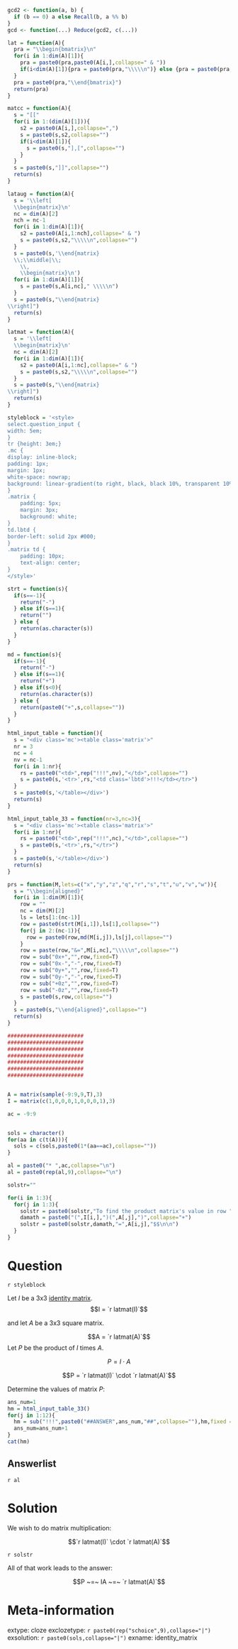 ```r
gcd2 <- function(a, b) {
  if (b == 0) a else Recall(b, a %% b)
}
gcd <- function(...) Reduce(gcd2, c(...))

lat = function(A){
  pra = "\\begin{bmatrix}\n"
  for(i in 1:dim(A)[1]){
    pra = paste0(pra,paste0(A[i,],collapse=" & "))
    if(i<dim(A)[1]){pra = paste0(pra,"\\\\\n")} else {pra = paste0(pra,"\n")}
  }
  pra = paste0(pra,"\\end{bmatrix}")
  return(pra)
}

matcc = function(A){
  s = "[["
  for(i in 1:(dim(A)[1])){
    s2 = paste0(A[i,],collapse=",")
    s = paste0(s,s2,collapse="")
    if(i<dim(A)[1]){
      s = paste0(s,"],[",collapse="")
    }
  }
  s = paste0(s,"]]",collapse="")
  return(s)
}

lataug = function(A){
  s = '\\left[
  \\begin{matrix}\n'
  nc = dim(A)[2]
  nch = nc-1
  for(i in 1:dim(A)[1]){
    s2 = paste0(A[i,1:nch],collapse=" & ")
    s = paste0(s,s2,"\\\\\n",collapse="")
  }
  s = paste0(s,'\\end{matrix}
  \\;\\middle|\\;
    \\,
    \\begin{matrix}\n')
  for(i in 1:dim(A)[1]){
    s = paste0(s,A[i,nc]," \\\\\n")
  }
  s = paste0(s,"\\end{matrix}
\\right]")
  return(s)
}

latmat = function(A){
  s = '\\left[
  \\begin{matrix}\n'
  nc = dim(A)[2]
  for(i in 1:dim(A)[1]){
    s2 = paste0(A[i,1:nc],collapse=" & ")
    s = paste0(s,s2,"\\\\\n",collapse="")
  }
  s = paste0(s,"\\end{matrix}
\\right]")
  return(s)
}

styleblock = '<style>
select.question_input {
width: 5em;
}
tr {height: 3em;}
.mc {
display: inline-block;
padding: 1px;
margin: 1px;
white-space: nowrap;
background: linear-gradient(to right, black, black 10%, transparent 10%,transparent 90%,black 90%,black);
}
.matrix {
    padding: 5px;
    margin: 3px;
    background: white;
}
td.lbtd {
border-left: solid 2px #000;
}
.matrix td {
    padding: 10px;    
    text-align: center;
}
</style>'

strt = function(s){
  if(s==-1){
    return("-")
  } else if(s==1){
    return("")
  } else {
    return(as.character(s))
  }
}

md = function(s){
  if(s==-1){
    return("-")
  } else if(s==1){
    return("+")
  } else if(s<0){
    return(as.character(s))
  } else {
    return(paste0("+",s,collapse=""))
  }
}

html_input_table = function(){
  s = "<div class='mc'><table class='matrix'>"
  nr = 3
  nc = 4
  nv = nc-1
  for(i in 1:nr){
    rs = paste0("<td>",rep("!!!",nv),"</td>",collapse="")
    s = paste0(s,'<tr>',rs,"<td class='lbtd'>!!!</td></tr>")
  }
  s = paste0(s,'</table></div>')
  return(s)
}

html_input_table_33 = function(nr=3,nc=3){
  s = "<div class='mc'><table class='matrix'>"
  for(i in 1:nr){
    rs = paste0("<td>",rep("!!!",nc),"</td>",collapse="")
    s = paste0(s,'<tr>',rs,"</tr>")
  }
  s = paste0(s,'</table></div>')
  return(s)
}

prs = function(M,lets=c("x","y","z","q","r","s","t","u","v","w")){
  s = "\\begin{aligned}"
  for(i in 1:dim(M)[1]){
    row = ""
    nc = dim(M)[2]
    ls = lets[1:(nc-1)]
    row = paste0(strt(M[i,1]),ls[1],collapse="")
    for(j in 2:(nc-1)){
      row = paste0(row,md(M[i,j]),ls[j],collapse="")
    }
    row = paste(row,"&=",M[i,nc],"\\\\\n",collapse="")
    row = sub("0x+","",row,fixed=T)
    row = sub("0x-","-",row,fixed=T)
    row = sub("0y+","",row,fixed=T)
    row = sub("0y-","-",row,fixed=T)
    row = sub("+0z","",row,fixed=T)
    row = sub("-0z","",row,fixed=T)
    s = paste0(s,row,collapse="")
  }
  s = paste0(s,"\\end{aligned}",collapse="")
  return(s)
}

########################
########################
########################
########################
########################
########################
########################


A = matrix(sample(-9:9,9,T),3)
I = matrix(c(1,0,0,0,1,0,0,0,1),3)

ac = -9:9


sols = character()
for(aa in c(t(A))){
  sols = c(sols,paste0(1*(aa==ac),collapse=""))
}

al = paste0("* ",ac,collapse="\n")
al = paste0(rep(al,9),collapse="\n")

solstr=""

for(i in 1:3){
  for(j in 1:3){
    solstr = paste0(solstr,"To find the product matrix's value in row ",i," and column ",j,", sum the products of corresponding elements of row ",i," in matrix A and column ",j," in matrix B.\n","$$P_{[",i,",",j,"]}=")
    damath = paste0("(",I[i,],")(",A[,j],")",collapse="+")
    solstr = paste0(solstr,damath,"=",A[i,j],"$$\n\n")
  }
}

```

Question
========

`r styleblock`

Let $I$ be a 3x3 [identity matrix](https://en.wikipedia.org/wiki/Identity_matrix). $$I = `r latmat(I)`$$

and let $A$ be a 3x3 square matrix.

$$A = `r latmat(A)`$$
Let $P$ be the product of $I$ times $A$. 

$$P = I\cdot A$$

$$P = `r latmat(I)` \cdot `r latmat(A)`$$

Determine the values of matrix $P$:

```r
ans_num=1
hm = html_input_table_33()
for(j in 1:12){
  hm = sub("!!!",paste0("##ANSWER",ans_num,"##",collapse=""),hm,fixed = T)
  ans_num=ans_num+1
}
cat(hm)
```

Answerlist
--------

`r al`

Solution
========

We wish to do matrix multiplication:

$$`r latmat(I)` \cdot `r latmat(A)`$$

`r solstr`

All of that work leads to the answer:

$$P ~=~ IA ~=~ `r latmat(A)`$$




Meta-information
============
extype: cloze
exclozetype: `r paste0(rep("schoice",9),collapse="|")`
exsolution: `r paste0(sols,collapse="|")`
exname: identity_matrix
